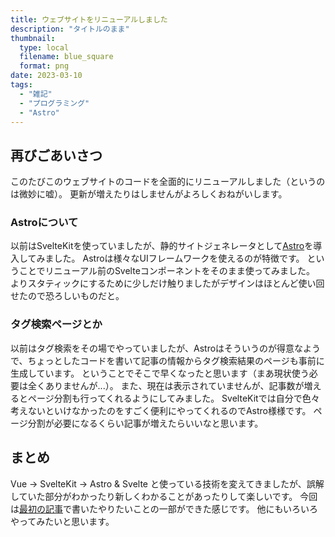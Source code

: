 ```yaml
---
title: ウェブサイトをリニューアルしました
description: "タイトルのまま"
thumbnail:
  type: local
  filename: blue_square
  format: png
date: 2023-03-10
tags:
  - "雑記"
  - "プログラミング"
  - "Astro"
---
```


## 再びごあいさつ

このたびこのウェブサイトのコードを全面的にリニューアルしました（というのは微妙に嘘）。
更新が増えたりはしませんがよろしくおねがいします。

### Astroについて

以前はSvelteKitを使っていましたが、静的サイトジェネレータとして[Astro](https://astro.build/)を導入してみました。
Astroは様々なUIフレームワークを使えるのが特徴です。
ということでリニューアル前のSvelteコンポーネントをそのまま使ってみました。
よりスタティックにするために少しだけ触りましたがデザインはほとんど使い回せたので恐ろしいものだと。

### タグ検索ページとか

以前はタグ検索をその場でやっていましたが、Astroはそういうのが得意なようで、ちょっとしたコードを書いて記事の情報からタグ検索結果のページも事前に生成しています。
ということでそこで早くなったと思います（まあ現状使う必要は全くありませんが...）。
また、現在は表示されていませんが、記事数が増えるとページ分割も行ってくれるようにしてみました。
SvelteKitでは自分で色々考えないといけなかったのをすごく便利にやってくれるのでAstro様様です。
ページ分割が必要になるくらい記事が増えたらいいなと思います。

## まとめ

Vue &rarr; SvelteKit &rarr; Astro & Svelte と使っている技術を変えてきましたが、誤解していた部分がわかったり新しくわかることがあったりして楽しいです。
今回は[最初の記事](first-message)で書いたやりたいことの一部ができた感じです。
他にもいろいろやってみたいと思います。
